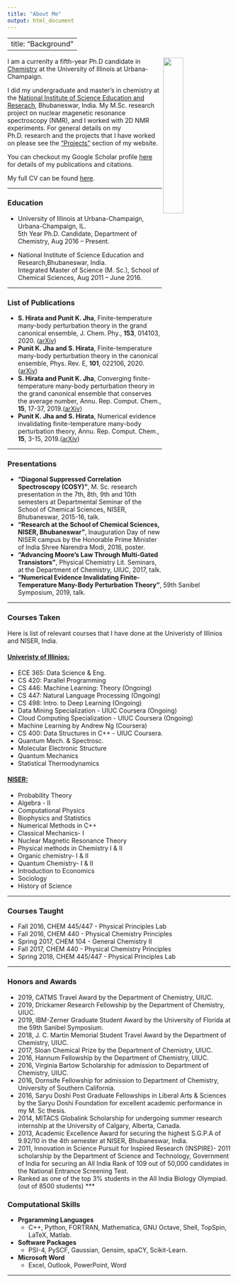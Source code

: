 ```yaml
---
title: "About Me"
output: html_document
---
```

---
title: "Background"
---
<img src="award.jpg" style="width:30%; margin-right: 1px" align="right">
  
I am a currenlty a fifth-year Ph.D candidate in [Chemistry](https://chemistry.illinois.edu/) at the University of Illinois at Urbana-Champaign. 
  
I did my undergraduate and master's in chemistry at the [National Institute of Science Education and Reserach](https://www.niser.ac.in/), Bhubaneswar, India. My M.Sc. research project on nuclear magenetic resonance spectroscopy (NMR), and I worked with 2D NMR experiments. For general details on my Ph.D. research and the projects that I have worked on please see the ["Projects"](https://punitjha.github.io/projects.html) section of my website. 

You can checkout my Google Scholar profile [here](https://scholar.google.com/citations?user=XmN4PKgAAAAJ&hl=en) for details of my publications and citations. 

My full CV can be found [here](https://drive.google.com/file/d/1KJKFoMfk-ttQBkl0rTCGTjACE_bCpteK/view?usp=sharing).

***  
### Education
- University of Illinois at Urbana-Champaign, Urbana-Champaign, IL.<br />
 5th Year Ph.D. Candidate, Department of Chemistry, Aug 2016 -- Present.
 
- National Institute of Science Education and Research,Bhubaneswar, India.<br />
 Integrated Master of Science (M. Sc.), School of Chemical Sciences, Aug 2011 -- June 2016.






***  
### List of Publications
- **S. Hirata and Punit  K. Jha**, Finite-temperature many-body perturbation theory in the grand canonical ensemble,  J. Chem. Phy., **153**, 014103, 2020. ([arXiv](https://arxiv.org/abs/2003.05540))
- **Punit K. Jha and S. Hirata**, Finite-temperature many-body perturbation theory in the canonical ensemble, Phys. Rev. E, **101**, 022106, 2020.([arXiv](https://arxiv.org/abs/1910.07628))
- **S. Hirata and Punit K. Jha**, Converging finite-temperature many-body perturbation theory in the grand canonical ensemble that conserves the average number, Annu. Rep. Comput. Chem., **15**, 17-37, 2019.([arXiv](https://arxiv.org/abs/1812.07088))
- **Punit K. Jha and S. Hirata**, Numerical evidence invalidating finite-temperature many-body perturbation theory, Annu. Rep. Comput. Chem., **15**, 3-15, 2019.([arXiv](https://arxiv.org/abs/1809.10316))

***

### Presentations
- **"Diagonal Suppressed Correlation Spectroscopy (COSY)"**, M. Sc. research presentation in the 7th, 8th, 9th and 10th semesters at Departmental Seminar of the School of Chemical Sciences, NISER, Bhubaneswar, 2015-16, talk.
- **"Research at the  School of Chemical Sciences, NISER, Bhubaneswar"**, Inauguration Day of new NISER campus by the Honorable Prime Minister of India Shree Narendra Modi, 2016, poster.
- **"Advancing Moore's Law Through Multi-Gated Transistors"**, Physical Chemistry Lit. Seminars, at the Department of Chemistry, UIUC, 2017, talk.
- **"Numerical Evidence Invalidating Finite-Temperature Many-Body Perturbation Theory"**, 59th Sanibel Symposium, 2019, talk.

***
### Courses Taken
  
Here is list of relevant courses that I have done at the Univeristy of Illinios and NISER, India.

#### [**Univeristy of Illinios:**](https://chemistry.illinois.edu/)
-  ECE 365: Data Science \& Eng. 
- CS 420: Parallel Programming
-  CS 446: Machine Learning: Theory  (Ongoing)
-  CS 447: Natural Language Processing (Ongoing)
-  CS 498: Intro. to Deep Learning (Ongoing)
-  Data Mining Specialization  - UIUC Coursera (Ongoing)
-  Cloud Computing Specialization  - UIUC Coursera (Ongoing)
- Machine Learning by Andrew Ng (Coursera)
- CS 400: Data Structures in C++ - UIUC Coursera.
- Quantum Mech. \& Spectrosc.
- Molecular Electronic Structure
- Quantum Mechanics
- Statistical Thermodynamics 

#### [**NISER:**](https://stat.illinois.edu/)  
- Probability Theory 
- Algebra - II
- Computational Physics  
- Biophysics and Statistics
- Numerical Methods in C++ 
- Classical Mechanics- I
- Nuclear Magnetic Resonance Theory
- Physical methods in Chemistry I \& II
- Organic chemistry- I \& II
- Quantum Chemistry- I \&  II
- Introduction to Economics
- Sociology
- History of Science
  
***
### Courses Taught
- Fall 2016, CHEM 445/447 - Physical Principles Lab
- Fall 2016, CHEM 440 - Physical Chemistry Principles
- Spring 2017, CHEM 104 - General Chemistry II
- Fall 2017, CHEM 440 - Physical Chemistry Principles
- Spring 2018, CHEM 445/447 - Physical Principles Lab

***
  
### Honors and Awards
- 2019, CATMS Travel Award by the Department of Chemistry, UIUC.
- 2019, Drickamer Research Fellowship by the Department of Chemistry, UIUC.
- 2019, IBM-Zerner Graduate Student Award by the University of Florida at the 59th Sanibel Symposium.
- 2018, J. C. Martin Memorial Student Travel Award by the Department of Chemistry, UIUC.
- 2017, Sloan Chemical Prize  by the Department of Chemistry, UIUC.
- 2016, Hannum Fellowship  by the Department of Chemistry,  UIUC.
- 2016, Virginia Bartow Scholarship for admission to Department of Chemistry,  UIUC.
- 2016, Dornsife Fellowship for admission to Department of Chemistry, University of Southern California.
- 2016, Saryu Doshi Post Graduate Fellowships in Liberal Arts \& Sciences by the Saryu Doshi Foundation for excellent academic performance in my M. Sc thesis.
- 2014, MITACS Globalink Scholarship for undergoing summer research internship at the  University of Calgary, Alberta, Canada.
- 2013, Academic Excellence Award for securing the highest   S.G.P.A of 9.92/10  in the 4th semester at NISER, Bhubaneswar, India.
- 2011, Innovation in Science Pursuit for Inspired Research (INSPIRE)- 2011  scholarship by the Department of Science and Technology, Government of India for securing an  All India Rank of 109 out of 50,000 candidates  in the National Entrance Screening Test.
- Ranked as one of the top 3% students in the All India Biology Olympiad. (out of 8500 students)
***
  
### Computational Skills
- **Prgaramming Languages**   
  - C++, Python, FORTRAN, Mathematica, GNU Octave, Shell, TopSpin, LaTeX, Matlab.
- **Software Packages**  
  - PSI-4, PySCF, Gaussian, Gensim, spaCY, Scikit-Learn.
- **Microsoft Word**  
  - Excel, Outlook, PowerPoint, Word

*** 
